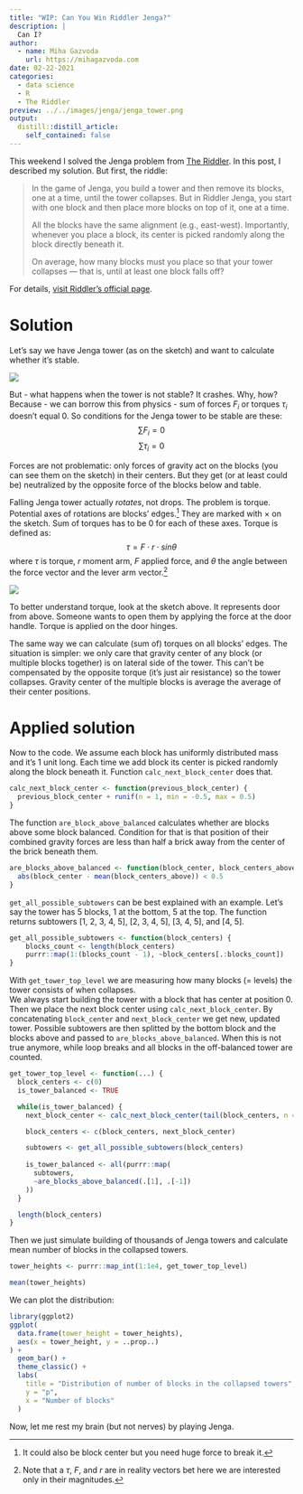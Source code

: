```yaml
---
title: "WIP: Can You Win Riddler Jenga?"
description: |
  Can I?
author:
  - name: Miha Gazvoda
    url: https://mihagazvoda.com
date: 02-22-2021
categories: 
  - data science
  - R
  - The Riddler
preview: ../../images/jenga/jenga_tower.png
output:
  distill::distill_article:
    self_contained: false
---
```


This weekend I solved the Jenga problem from [The Riddler](https://fivethirtyeight.com/tag/the-riddler/). In this post, I described my solution. But first, the riddle:

> In the game of Jenga, you build a tower and then remove its blocks, one at a time, until the tower collapses. But in Riddler Jenga, you start with one block and then place more blocks on top of it, one at a time. 
>
> All the blocks have the same alignment (e.g., east-west). Importantly, whenever you place a block, its center is picked randomly along the block directly beneath it.  
>
> On average, how many blocks must you place so that your tower collapses — that is, until at least one block falls off?

For details, [visit Riddler's official page](https://fivethirtyeight.com/features/can-you-win-riddler-jenga/).

# Solution

Let's say we have Jenga tower (as on the sketch) and want to calculate whether it's stable.

![](../../images/jenga/jenga_tower.png)

But - what happens when the tower is not stable? It crashes. Why, how? Because - we can borrow this from physics - sum of forces $F_i$ or torques $\tau_i$ doesn't equal 0. So conditions for the Jenga tower to be stable are these:
$$
\sum F_i = 0  
$$
$$
\sum \tau_i = 0
$$

Forces are not problematic: only forces of gravity act on the blocks (you can see them on the sketch) in their centers. But they get (or at least could be) neutralized by the opposite force of the blocks below and table.

Falling Jenga tower actually *rotates*, not drops. The problem is torque. Potential axes of rotations are blocks' edges.^[It could also be block center but you need huge force to break it.] They are marked with $\times$ on the sketch. Sum of torques has to be 0 for each of these axes. Torque is defined as:
$$
\tau = F \cdot r \cdot sin\theta
$$
where $\tau$ is torque, $r$ moment arm, $F$ applied force, and $\theta$  the angle between the force vector and the lever arm vector.^[Note that a $\tau$, $F$, and $r$ are in reality vectors bet here we are interested only in their magnitudes.] 

![](../../images/jenga/door_torque.png)

To better understand torque, look at the sketch above. It represents door from above. Someone wants to open them by applying the force at the door handle. Torque is applied on the door hinges.

The same way we can calculate (sum of) torques on all blocks' edges. The situation is simpler: we only care that gravity center of any block (or multiple blocks together) is on lateral side of the tower. This can't be compensated by the opposite torque (it's just air resistance) so the tower collapses. Gravity center of the multiple blocks is average the average of their center positions. 

# Applied solution

Now to the code. We assume each block has uniformly distributed mass and it's 1 unit long.  Each time we add block its center is picked randomly along the block beneath it. Function `calc_next_block_center` does that.

```r
calc_next_block_center <- function(previous_block_center) {
  previous_block_center + runif(n = 1, min = -0.5, max = 0.5)
}
```

The function `are_block_above_balanced` calculates whether are blocks above some block balanced. Condition for that is that position of their combined gravity forces are less than half a brick away from the center of the brick beneath them.

```r
are_blocks_above_balanced <- function(block_center, block_centers_above) {
  abs(block_center - mean(block_centers_above)) < 0.5
}
```

`get_all_possible_subtowers` can be best explained with an example. Let's say the tower has 5 blocks, 1 at the bottom, 5 at the top. The function returns subtowers [1, 2, 3, 4, 5], [2, 3, 4, 5], [3, 4, 5], and [4, 5]. 

```r
get_all_possible_subtowers <- function(block_centers) {
    blocks_count <- length(block_centers)
    purrr::map(1:(blocks_count - 1), ~block_centers[.:blocks_count])
}
```

With `get_tower_top_level` we are measuring how many blocks (= levels) the tower consists of when collapses.  
We always start building the tower with a block that has center at position 0. Then we place the next block center using `calc_next_block_center`. By concatenating `block_center` and `next_block_center` we get new, updated tower. Possible subtowers are then splitted by the bottom block and the blocks above and passed to `are_blocks_above_balanced`. When this is not true anymore, while loop breaks and all blocks in the off-balanced tower are counted. 

```r
get_tower_top_level <- function(...) {
  block_centers <- c(0)
  is_tower_balanced <- TRUE

  while(is_tower_balanced) {
    next_block_center <- calc_next_block_center(tail(block_centers, n = 1))

    block_centers <- c(block_centers, next_block_center)

    subtowers <- get_all_possible_subtowers(block_centers)
    
    is_tower_balanced <- all(purrr::map(
      subtowers, 
      ~are_blocks_above_balanced(.[1], .[-1])
    ))
  }

  length(block_centers)
}
```

Then we just simulate building of thousands of Jenga towers and calculate mean number of blocks in the collapsed towers.

```r
tower_heights <- purrr::map_int(1:1e4, get_tower_top_level)

mean(tower_heights)
```

We can plot the distribution:

```r
library(ggplot2)
ggplot(
  data.frame(tower_height = tower_heights), 
  aes(x = tower_height, y = ..prop..)
) +
  geom_bar() +
  theme_classic() +
  labs(
    title = "Distribution of number of blocks in the collapsed towers",
    y = "p",
    x = "Number of blocks"
  )
```

Now, let me rest my brain (but not nerves) by playing Jenga.

